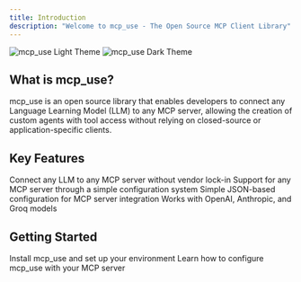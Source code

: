 ```yaml
---
title: Introduction
description: "Welcome to mcp_use - The Open Source MCP Client Library"
---
```


<img className="block dark:hidden" src="/images/hero-light.png" alt="mcp_use Light Theme" />
<img className="hidden dark:block" src="/images/hero-dark.png" alt="mcp_use Dark Theme" />

## What is mcp_use?

mcp_use is an open source library that enables developers to connect any Language Learning Model (LLM) to any MCP server, allowing the creation of custom agents with tool access without relying on closed-source or application-specific clients.

## Key Features

<CardGroup cols={2}>
  <Card title="Open Source" icon="code" href="/essentials/installation">
    Connect any LLM to any MCP server without vendor lock-in
  </Card>
  <Card title="Flexible Configuration" icon="server" href="/essentials/configuration">
    Support for any MCP server through a simple configuration system
  </Card>
  <Card title="Easy Setup" icon="gear" href="/essentials/configuration">
    Simple JSON-based configuration for MCP server integration
  </Card>
  <Card title="Multiple LLM Support" icon="robot" href="/essentials/llm-integration">
    Works with OpenAI, Anthropic, and Groq models
  </Card>
</CardGroup>

## Getting Started

<CardGroup cols={2}>
  <Card title="Installation" icon="download" href="/quickstart">
    Install mcp_use and set up your environment
  </Card>
  <Card title="Configuration" icon="book" href="/essentials/configuration">
    Learn how to configure mcp_use with your MCP server
  </Card>
</CardGroup>
